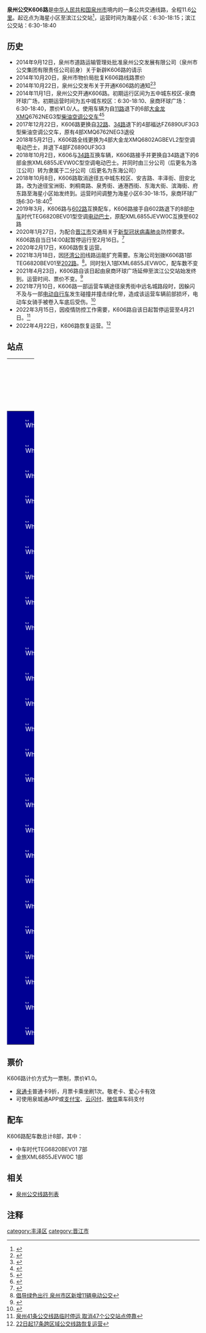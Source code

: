 {{Infobox Bus Route
| number=泉州公交K606路
| image=[[File:闽CY8421.jpg|300px]]
| operator=[[泉州市公交集团有限责任公司|泉州市公交集团有限责任公司]] 
| garage=东海公司
| length=11.6KM
| via=市行政服务中心、泉州师院、客运中心站、浦西万达
| start=海星小区
| end=滨江公交站
| level=海星小区 6:30-18:15<br>滨江公交站 6:30-18:40
| frequency=30-45分钟
| vehicle=中车时代TEG6820BEV01<br>金旅XML6855JEVW0C
| Fare=一票制¥1.0
| bgcolor=#000093
| fontcolor=white
}}
'''泉州公交K606路'''是[[中华人民共和国|中华人民共和国]][[泉州市|泉州市]]境内的一条公共交通线路，全程11.6[[公里|公里]]。起讫点为海星小区至滨江公交站<ref>{{Cite web |url=http://www.qzbus.cn/?action-category-catid-20 |title=线路查询 |accessdate=2016-08-29 |archive-date=2016-07-31 |archive-url=https://web.archive.org/web/20160731090630/http://www.qzbus.cn/?action-category-catid-20 |dead-url=no }}</ref>，运营时间为海星小区：6:30-18:15；滨江公交站：6:30-18:40

== 历史 ==
*2014年9月12日，泉州市道路运输管理处批准泉州公交发展有限公司（泉州市公交集团有限责任公司前身）关于新辟K606路的请示
*2014年10月20日，泉州市物价局批复K606路线路票价
*2014年10月22日，泉州公交发布关于开通K606路的通知<ref>{{Cite web |url=http://www.qzbus.cn/?action-viewnews-itemid-1211 |title=关于新辟、优化多条线路的通知 |accessdate=2016-08-29 |archive-date=2018-01-20 |archive-url=https://web.archive.org/web/20180120071153/http://www.qzbus.cn/?action-viewnews-itemid-1211 |dead-url=no }}</ref><ref>{{Cite web |url=http://www.qzwb.com/gb/content/2014-10/23/content_4971198.htm |title=泉州市区下月将新增3条公交线路 同时优化5条线路 |access-date=2016-08-29 |archive-url=https://web.archive.org/web/20190304121706/http://www.qzwb.com/gb/content/2014-10/23/content_4971198.htm |archive-date=2019-03-04 |dead-url=yes }}</ref>
*2014年11月1日，泉州公交开通K606路。初期运行区间为五中城东校区-泉商环球广场，初期运营时间为五中城东校区：6:30-18:10、泉商环球广场：6:30-18:40，票价¥1.0/人。使用车辆为自[[泉州公交11路|11路]]退下的6部[[金龙联合汽车|大金龙]]XMQ6762NEG3型[[柴油|柴油]][[空调公交车|空调公交车]]<ref>{{Cite web |url=http://www.qzwb.com/gb/content/2014-11/04/content_4980717.htm |title=泉州首现 “一元”公交 |access-date=2016-08-29 |archive-url=https://web.archive.org/web/20160913165630/http://www.qzwb.com/gb/content/2014-11/04/content_4980717.htm |archive-date=2016-09-13 |dead-url=yes }}</ref><ref>{{Cite web |url=http://news.focus.cn/quanzhou/2014-10-31/5703484.html |title=泉商环球广场:K606公交通车仪式11.1盛大举行 |accessdate=2016-08-29 |archive-date=2016-09-15 |archive-url=https://web.archive.org/web/20160915022004/http://news.focus.cn/quanzhou/2014-10-31/5703484.html |dead-url=no }}</ref>
*2017年12月22日，K606路更换自[[泉州公交32路|32路]]、[[泉州公交34路|34路]]退下的4部福达FZ6890UF3G3型柴油空调公交车，原有4部XMQ6762NEG3退役
*2018年5月21日，K606路全线更换为4部大金龙XMQ6802AGBEVL2型空调电动巴士，并退下4部FZ6890UF3G3
*2018年10月2日，K606与[[泉州公交34路|34路]]互换车辆，K606路接手并更换自34路退下的6部金旅XML6855JEVW0C型空调电动巴士。并同时由三分公司（后更名为洛江公司）转为隶属于二分公司（后更名为东海公司）
*2018年10月8日，K606路取消途径五中城东校区、安吉路、丰泽街、田安北路，改为途径宝洲街、刺桐南路、泉秀街、通港西街、东海大街、滨海街、府东路至海星小区始发终到。运营时间调整为海星小区6:30-18:15，泉商环球广场6:30-18:40<ref>{{Cite web |url=http://www.qzbus.cn/?action-viewnews-itemid-2725 |title=关于调整K604路、K606路的信息 |accessdate=2018-10-08 |archive-date=2018-10-08 |archive-url=https://web.archive.org/web/20181008175114/http://www.qzbus.cn/?action-viewnews-itemid-2725 |dead-url=no }}</ref>
*2019年3月，K606路与[[泉州公交602路|602路]]互换配车，K606路接手自602路退下的8部[[中车|中车]]时代TEG6820BEV01型空调[[电动巴士|电动巴士]]，原配XML6855JEVW0C互换至602路
*2020年1月27日，为配合[[晋江市|晋江市]]交通局关于[[2019新型冠状病毒|新型冠状病毒肺炎]]防控要求。K606路自当日14:00起暂停运行至2月16日。<ref>{{Cite web |url=https://www.qztv.cn/index/News/detail/id/81800.html?spm=0.0.0.0.6Klnau |title=【持续更新】紧急通告！1月28日起，晋江所有公交线路暂停营运 |accessdate=2020-01-27 |archive-date=2020-01-27 |archive-url=https://web.archive.org/web/20200127085755/https://www.qztv.cn/index/News/detail/id/81800.html%3Fspm%3D0.0.0.0.6Klnau |dead-url=no }}</ref>
*2020年2月17日，K606路恢复运营。
*2021年3月18日，因[[泉州第二公交|环湾公司]]线路运能扩充需要。东海公司划拨K606路1部TEG6820BEV01至[[泉州公交202路|202路]]。<ref>[http://www.qzwb.com/gb/content/2021-03/19/content_7080709.htm 倡导绿色出行 泉州市区新增11辆电动公交]</ref>。同时划入1部XML6855JEVW0C，配车数不变
*2021年4月23日，K606路自该日起由泉商环球广场延伸至滨江公交站始发终到。运营时间、票价不变。<ref>{{Cite web |url=https://www.qztv.cn/index/News/detail/id/wq95wqbDnMKyd8KiwqzChnt0w5nChcKofcOdwoPCrMKmw53ChMKmcXA.html |title=K606公交首末站 调整至晋江滨江公交站 |access-date=2021-04-25 |archive-date=2021-04-25 |archive-url=https://web.archive.org/web/20210425180839/https://www.qztv.cn/index/News/detail/id/wq95wqbDnMKyd8KiwqzChnt0w5nChcKofcOdwoPCrMKmw53ChMKmcXA.html |dead-url=no }}</ref>
*2021年7月10日，K606路一部运营车辆途径泉秀街中远名城路段时，因躲闪不及与一部[[电动自行车|电动自行车]]发生碰撞并撞击绿化带，造成该运营车辆前部损坏，电动车女骑手被卷入车底后受伤。<ref>{{Cite web |url=https://new.qq.com/omn/20210711/20210711A08JVV00.html |title=可怕！泉州：一女子骑电动车被卷入公交车底…… |access-date=2021-07-17 |archive-date=2021-07-17 |archive-url=https://web.archive.org/web/20210717194212/https://new.qq.com/omn/20210711/20210711A08JVV00.html |dead-url=no }}</ref>
*2022年3月15日，因疫情防控工作需要，K606路自该日起暂停运营至4月21日。<ref>[https://www.qzwb.com/gb/content/2022-03/15/content_7131856.htm 泉州41条公交线路临时停运  取消47个公交站点停靠]</ref>
*2022年4月22日，K606路恢复运营。<ref>[https://www.qzwb.com/gb/content/2022-04/21/content_7138350.htm 22日起17条跨区域公交线路恢复运营]</ref>

== 站点 ==
{| width=100% class="wikitable" style="text-align: center;"
|- 
! width=5% colspan=3 | 路线
! colspan=2 width=25% | 所在地区、街道
! width=30% | 站点名
! width=30% | 备注
|- 
|style="border: 0px;background:#000093;color:white;" | [[File:White_dot.svg|8px]]
| colspan="2" rowspan="3" style="border: 0px;" |
| rowspan="22" |[[丰泽区|丰泽区]]
| rowspan="2" | 双垵街
| 海星小区
| 起讫站
|-
|style="border: 0px;background:#000093;color:white;" | [[File:White_dot.svg|8px]]
|双垵街
|市行政服务中心
|-
| style="border: 0px;background:#000093;color:white;" |[[File:White_dot.svg|8px]]
| rowspan="2" | 府东路
| 府东路北段
| 
|-
|style="border: 0px;background:#000093;color:white;" | [[File:White_dot.svg|8px]]
|style="border: 0px;" |
|style="border: 0px;" |
| 府东路南段
| 
|-
|style="border: 0px;background:#000093;color:white;" | [[File:White_dot.svg|8px]]
|style="border: 0px;" |
|style="border: 0px;" |
| rowspan = 1 | 滨海街
| 滨海街中段
| 
|-
|style="border: 0px;background:#000093;color:white;" | [[File:White_dot.svg|8px]]
|style="border: 0px;" |
|style="border: 0px;" |
| rowspan = 4 | 东海大街
| [[泉州师院|泉州师院]]
|  
|-
|style="border: 0px;background:#000093;color:white;" | [[File:White_dot.svg|8px]]
|style="border: 0px;" |
|style="border: 0px;" |
| 东海大街中段
| 
|-
|style="border: 0px;background:#000093;color:white;" | [[File:White_dot.svg|8px]]
|style="border: 0px;" |
|style="border: 0px;" |
| 医大二院东海院区
| 原名 东海大街西段
|-
|style="border: 0px;background:#000093;color:white;" | [[File:White_dot.svg|8px]]
|style="border: 0px;" |
|style="border: 0px;" |
| 东海滨城
| 
|-
|style="border: 0px;background:#000093;color:white;" | [[File:White_dot.svg|8px]]
|style="border: 0px;" |
|style="border: 0px;" |
| rowspan = 6 | 通港西街
| 霞露口
| 
|-
|style="border: 0px;background:#000093;color:white;" | [[File:White_dot.svg|8px]]
|style="border: 0px;" |
|style="border: 0px;" |
| 法坊路口
| 原名 筑路机厂<br>东海泰禾广场
|-
|style="border: 0px;background:#000093;color:white;" | [[File:White_dot.svg|8px]]
|style="border: 0px;" |
|style="border: 0px;" |
| 宝珊花园
| 
|-
|style="border: 0px;background:#000093;color:white;" | [[File:White_dot.svg|8px]]
|style="border: 0px;" |
|style="border: 0px;" |
| [[黎明大学|黎明大学]]
| 
|-
|style="border: 0px;background:#000093;color:white;" | [[File:White_dot.svg|8px]]
|style="border: 0px;" |
|style="border: 0px;" |
| [[东海街道|东海街道]]办事处
| 
|-
|style="border: 0px;background:#000093;color:white;" | [[File:White_dot.svg|8px]]
|style="border: 0px;" |
|style="border: 0px;" |
| 现代广场
| 原名 坂头
|-
|style="border: 0px;background:#000093;color:white;" | [[File:White_dot.svg|8px]]
|style="border: 0px;" |
|style="border: 0px;" |
| rowspan = 2 | 泉秀街
| 金帝花园
| 
|-
|style="border: 0px;background:#000093;color:white;" | [[File:White_dot.svg|8px]]
|style="border: 0px;" |
|style="border: 0px;" |
| 客运中心站南门
| 
|-
|style="border: 0px;background:#000093;color:white;" | [[File:White_dot.svg|8px]]
|style="border: 0px;" |
|style="border: 0px;" |
| rowspan = 2 | 刺桐南路
| 泉州电信公司（↓）
| 刺桐南路中段（↑）
|-
|style="border: 0px;background:#000093;color:white;" | [[File:White_dot.svg|8px]]
|style="border: 0px;" |
|style="border: 0px;" |
| 正骨医院（↓）
| 丰泽交警大队（↑）
|-
|style="border: 0px;background:#000093;color:white;" | [[File:White_dot.svg|8px]]
|style="border: 0px;" |
|style="border: 0px;" |
| rowspan = 3 | 宝洲街
| 宝洲街中段
| 
|-
|style="border: 0px;background:#000093;color:white;" | [[File:White_dot.svg|8px]]
|style="border: 0px;" |
|style="border: 0px;" |
| 浦西村口
| 
|-
|style="border: 0px;background:#000093;color:white;" | [[File:White_dot.svg|8px]]
|style="border: 0px;" |
|style="border: 0px;" |
| 东南医院
| 
|-
|style="border: 0px;background:#000093;color:white;" | [[File:White_dot.svg|8px]]
|style="border: 0px;" |
|style="border: 0px;" |
| rowspan = 3 | [[晋江市|晋江市]]
| rowspan = 1 | 江滨南路
| 溜溪路口
| 原名 百信·御江帝景
|-
|style="border: 0px;background:#000093;color:white;" | [[File:White_dot.svg|8px]]
|style="border: 0px;" |
|style="border: 0px;" |
| rowspan = 2 | 鸿源路
| 泉商环球广场
| 
|-
|style="border: 0px;background:#000093;color:white;" | [[File:White_dot.svg|8px]]
|style="border: 0px;" |
|style="border: 0px;" |
| 滨江公交站
| 起讫站
|}

== 票价 ==
K606路计价方式为一票制，票价¥1.0。
*[[泉通卡|泉通卡]]普通卡9折，月票卡乘坐刷1次。敬老卡、爱心卡有效
*可使用泉城通APP或[[支付宝|支付宝]]、[[云闪付|云闪付]]、[[微信|微信]]乘车码支付

== 配车 ==
K606路配车数总计8部，其中：
*中车时代TEG6820BEV01 7部
*金旅XML6855JEVW0C 1部

{{gallery 
|width = 300
|height = 
|align = 
|lines = 1
|File:闽CY1746.jpg|大金龙XMQ6762NEG3<br>（2014.11 - 2017.12）
|File:闽CYA183.jpg|福达FZ6890UF3G3<br>（2017.12 - 2018.5）
|File:闽CYF873.jpg|大金龙XMQ6802AGBEVL2<br>（2018.5 - 2018.10）
|File:闽CYG005.jpg|金旅XML6855JEVW0C<br>（2018.10 - 2019.3 / 2021.3 - ）
|File:闽CY8421.jpg|中车时代TEG6820BEV01<br>（2019.3 - ）
}}

== 相关 ==
*[[泉州公交线路列表|泉州公交线路列表]]

== 注释 ==
{{reflist|refs=}}

{{泉州公交线路列表}}

[[category:丰泽区|category:丰泽区]]
[[category:晋江市|category:晋江市]]